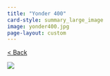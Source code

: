 ```yaml
---
title: "Yonder 400"
card-style: summary_large_image
image: yonder400.jpg
page-layout: custom
---
```


[\< Back](index.qmd){.btn .btn-secondary .btn role="button"}

![](yonder400.jpg){.full-art-display}
